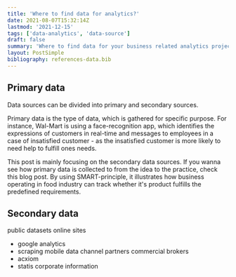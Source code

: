 ```yaml
---
title: 'Where to find data for analytics?'
date: 2021-08-07T15:32:14Z
lastmod: '2021-12-15'
tags: ['data-analytics', 'data-source']
draft: false
summary: 'Where to find data for your business related analytics projects? This post gives a overview of the different types of data sources.'
layout: PostSimple
bibliography: references-data.bib
---
```


## Primary data 

Data sources can be divided into primary and secondary sources. 

Primary data is the type of data, which is gathered for specific purpose. For instance, Wal-Mart is using a face-recognition app, which identifies the expressions of customers in real-time and messages to employees in a case of insatisfied customer - as the insatisfied customer is more likely to need help to fulfill ones needs.

This post is mainly focusing on the secondary data sources. If you wanna see how primary data is collected to from the idea to the practice, check this blog post. By using SMART-principle, it illustrates how business operating in food industry can track whether it's product fulfills the predefined requirements.

## Secondary data

public datasets
online sites 
* google analytics
* scraping 
mobile data
channel partners
commercial brokers
* acxiom
* statis
corporate information 